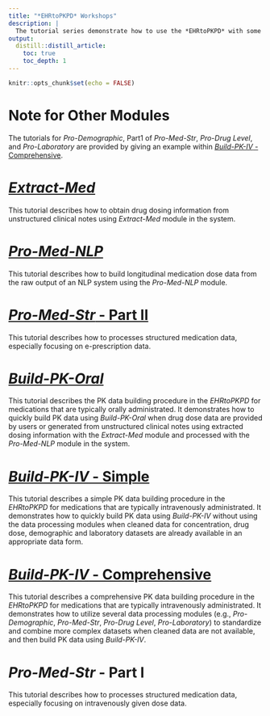 ```yaml
---
title: "*EHRtoPKPD* Workshops"
description: |
  The tutorial series demonstrate how to use the *EHRtoPKPD* with some examples in EHR package.
output:
  distill::distill_article:
    toc: true
    toc_depth: 1
---
```


```r
knitr::opts_chunk$set(echo = FALSE)
```

# Note for Other Modules
The tutorials for *Pro-Demographic*, Part1 of *Pro-Med-Str*, *Pro-Drug Level*, and *Pro-Laboratory* are provided by giving an example within [*Build-PK-IV* - Comprehensive](Build-PK-IV-comprehensive.html).

# [*Extract-Med*](Extract-Med.html)
This tutorial describes how to obtain drug dosing information from unstructured clinical notes using *Extract-Med* module in the system.

# [*Pro-Med-NLP*](Pro-Med-NLP.html)
This tutorial describes how to build longitudinal medication dose data from the raw output of an NLP system using the *Pro-Med-NLP* module.

# [*Pro-Med-Str* - Part II](Pro-Med-Str-Part2.html)
This tutorial describes how to processes structured medication data, especially focusing on e-prescription data.

# [*Build-PK-Oral*](Build-PK-Oral.html)
This tutorial describes the PK data building procedure in the *EHRtoPKPD* for medications that are typically orally administrated. It demonstrates how to quickly build PK data using *Build-PK-Oral* when drug dose data are provided by users or generated from unstructured clinical notes using extracted dosing information with the *Extract-Med* module and processed with the *Pro-Med-NLP* module in the system.

# [*Build-PK-IV* - Simple](Build-PK-IV-simple.html)
This tutorial describes a simple PK data building procedure in the *EHRtoPKPD* for medications that are typically intravenously administrated. It demonstrates how to quickly build PK data using *Build-PK-IV* without using the data processing modules when cleaned data for concentration, drug dose, demographic and laboratory datasets are already available in an appropriate data form.

# [*Build-PK-IV* - Comprehensive](Build-PK-IV-comprehensive.html)
This tutorial describes a comprehensive PK data building procedure in the *EHRtoPKPD* for medications that are typically intravenously administrated. It demonstrates how to utilize several data processing modules (e.g., *Pro-Demographic*, *Pro-Med-Str*, *Pro-Drug Level*, *Pro-Laboratory*) to standardize and combine more complex datasets when cleaned data are not available, and then build PK data using *Build-PK-IV*.

# *Pro-Med-Str* - Part I
This tutorial describes how to processes structured medication data, especially focusing on intravenously given dose data.

